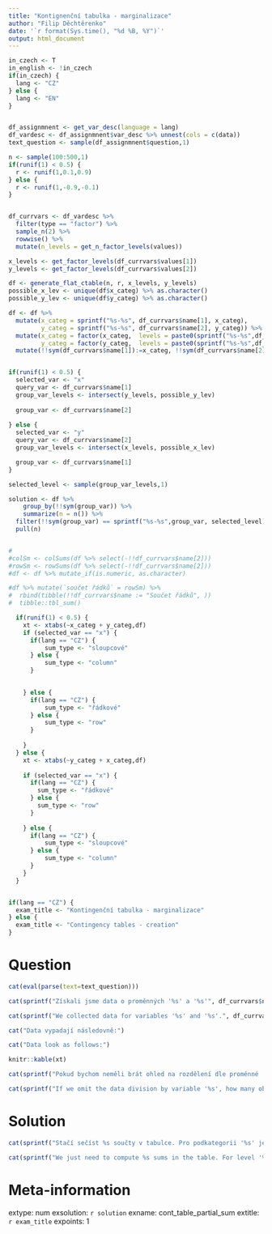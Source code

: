 ```yaml
---
title: "Kontignenční tabulka - marginalizace"
author: "Filip Děchtěrenko"
date: '`r format(Sys.time(), "%d %B, %Y")`'
output: html_document
---
```


```r
in_czech <- T
in_english <- !in_czech
if(in_czech) {
  lang <- "CZ"
} else {
  lang <- "EN"
}
```

```r

```

```r

df_assignmnent <- get_var_desc(language = lang)
df_vardesc <- df_assignmnent$var_desc %>% unnest(cols = c(data))
text_question <- sample(df_assignmnent$question,1)

n <- sample(100:500,1)
if(runif(1) < 0.5) {
  r <- runif(1,0.1,0.9)  
} else {
  r <- runif(1,-0.9,-0.1)  
}


df_currvars <- df_vardesc %>% 
  filter(type == "factor") %>% 
  sample_n(2) %>% 
  rowwise() %>% 
  mutate(n_levels = get_n_factor_levels(values))

x_levels <- get_factor_levels(df_currvars$values[1])
y_levels <- get_factor_levels(df_currvars$values[2])

df <- generate_flat_ctable(n, r, x_levels, y_levels) 
possible_x_lev <- unique(df$x_categ) %>% as.character()
possible_y_lev <- unique(df$y_categ) %>% as.character()

df <- df %>% 
  mutate(x_categ = sprintf("%s-%s", df_currvars$name[1], x_categ),
         y_categ = sprintf("%s-%s", df_currvars$name[2], y_categ)) %>% 
  mutate(x_categ = factor(x_categ,  levels = paste0(sprintf("%s-%s",df_currvars$name[1], x_levels))),
         y_categ = factor(y_categ,  levels = paste0(sprintf("%s-%s",df_currvars$name[2], y_levels)))) %>% 
  mutate(!!sym(df_currvars$name[1]):=x_categ, !!sym(df_currvars$name[2]):=y_categ)


if(runif(1) < 0.5) {
  selected_var <- "x"
  query_var <- df_currvars$name[1]
  group_var_levels <- intersect(y_levels, possible_y_lev)
  
  group_var <- df_currvars$name[2]
  
} else {
  selected_var <- "y"
  query_var <- df_currvars$name[2]
  group_var_levels <- intersect(x_levels, possible_x_lev)  

  group_var <- df_currvars$name[1]
}

selected_level <- sample(group_var_levels,1)

solution <- df %>% 
    group_by(!!sym(group_var)) %>% 
    summarize(n = n()) %>% 
  filter(!!sym(group_var) == sprintf("%s-%s",group_var, selected_level)) %>% 
  pull(n)


#
#colSm <- colSums(df %>% select(-!!df_currvars$name[2]))
#rowSm <- rowSums(df %>% select(-!!df_currvars$name[2]))
#df <- df %>% mutate_if(is.numeric, as.character)  

#df %>% mutate(`součet řádků` = rowSm) %>% 
#  rbind(tibble(!!df_currvars$name := "Součet řádků", ))
#  tibble::tbl_sum()

  if(runif(1) < 0.5) {
    xt <- xtabs(~x_categ + y_categ,df)    
    if (selected_var == "x") {
      if(lang == "CZ") {
          sum_type <- "sloupcové"
      } else {
          sum_type <- "column"
      }

      
    } else {
      if(lang == "CZ") {
          sum_type <- "řádkové"
      } else {
          sum_type <- "row"
      }
      
    }
  } else {
    xt <- xtabs(~y_categ + x_categ,df)
    
    if (selected_var == "x") {
      if(lang == "CZ") {
        sum_type <- "řádkové"
      } else {
        sum_type <- "row"
      }
      
    } else {
      if(lang == "CZ") {
          sum_type <- "sloupcové"
      } else {
          sum_type <- "column"
      }
    }
  }


if(lang == "CZ") {
  exam_title <- "Kontingenční tabulka - marginalizace"
} else {
  exam_title <- "Contingency tables - creation"
}

```

Question
========

```r
cat(eval(parse(text=text_question)))
```

```r
cat(sprintf("Získali jsme data o proměnných '%s' a '%s'", df_currvars$name[1], df_currvars$name[2]))
```

```r
cat(sprintf("We collected data for variables '%s' and '%s'.", df_currvars$name[1], df_currvars$name[2]))
```

```r
cat("Data vypadají následovně:")
```

```r
cat("Data look as follows:")
```

```r
knitr::kable(xt)
```

```r
cat(sprintf("Pokud bychom neměli brát ohled na rozdělení dle proměnné '%s', kolik je v datech pozorování, kde '%s'='%s'?", query_var, group_var, selected_level))
```

```r
cat(sprintf("If we omit the data division by variable '%s', how many observations do we have in cell, where '%s'='%s'?", query_var, group_var, selected_level))

```


Solution
========

```r
cat(sprintf("Stačí sečíst %s součty v tabulce. Pro podkategorii '%s' je součet %s.", sum_type, selected_level, solution))
```

```r
cat(sprintf("We just need to compute %s sums in the table. For level '%s' is the sum  %s.", sum_type, selected_level, solution))

```


Meta-information
================
extype: num
exsolution: `r solution`
exname: cont_table_partial_sum
extitle: `r exam_title`
expoints: 1
